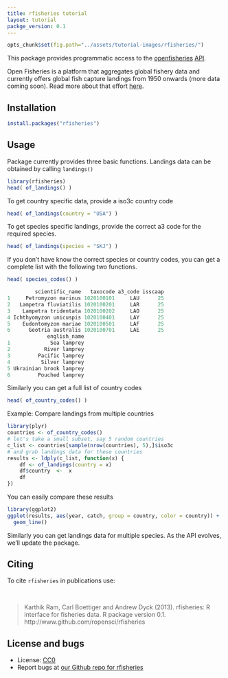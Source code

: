 ```yaml
---
title: rfisheries tutorial
layout: tutorial
packge_version: 0.1
---
```


```r
opts_chunk$set(fig.path="../assets/tutorial-images/rfisheries/")
```

This package provides programmatic access to the [openfisheries](http://openfisheries.org/) [API](http://openfisheries.org/api-info).

Open Fisheries is a platform that aggregates global fishery data and currently offers global fish capture landings from 1950 onwards (more data coming soon). Read more about that effort [here](http://openfisheries.org/about).

<section id="installation">

## Installation


```r
install.packages("rfisheries")
```

<section id="usage">

## Usage

Package currently provides three basic functions. Landings data can be obtained by calling `landings()`

```r
library(rfisheries)
head( of_landings() )
```

To get country specific data, provide a iso3c country code

```r
head( of_landings(country = "USA") )
```

To get species specific landings, provide the correct a3 code for the required species.

```r
head( of_landings(species = "SKJ") )
```

If you don't have know the correct species or country codes, you can get a complete list with the following two functions.

```r
head( species_codes() )

         scientific_name   taxocode a3_code isscaap
1     Petromyzon marinus 1020100101     LAU      25
2   Lampetra fluviatilis 1020100201     LAR      25
3    Lampetra tridentata 1020100202     LAO      25
4 Ichthyomyzon unicuspis 1020100401     LAY      25
5    Eudontomyzon mariae 1020100501     LAF      25
6      Geotria australis 1020100701     LAE      25
             english_name
1             Sea lamprey
2           River lamprey
3         Pacific lamprey
4          Silver lamprey
5 Ukrainian brook lamprey
6         Pouched lamprey
```

Similarly you can get a full list of country codes

```r
head( of_country_codes() )
```

Example: Compare landings from multiple countries

```r
library(plyr)
countries <- of_country_codes()
# let's take a small subset, say 5 random countries
c_list <- countries[sample(nrow(countries), 5),]$iso3c
# and grab landings data for these countries
results <- ldply(c_list, function(x) {
    df <- of_landings(country = x)
    df$country  <-  x
    df
})
```

You can easily compare these results

```r
library(ggplot2)
ggplot(results, aes(year, catch, group = country, color = country)) +
  geom_line()
```

Similarly you can get landings data for multiple species. As the API evolves, we'll update the package.


<section id="citing">

## Citing

To cite `rfisheries` in publications use:

<br>

> Karthik Ram, Carl Boettiger and Andrew Dyck (2013). rfisheries: R interface for fisheries data. R package version 0.1. http://www.github.com/ropensci/rfisheries

<section id="license_bugs">

## License and bugs

* License: [CC0](http://creativecommons.org/choose/zero/)
* Report bugs at [our Github repo for rfisheries](https://github.com/ropensci/rfisheries/issues?state=open)

